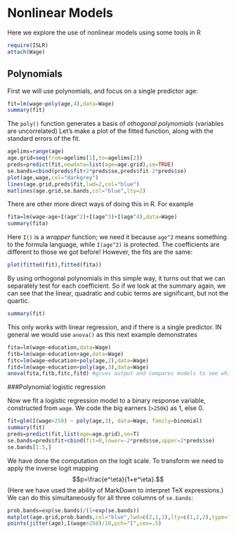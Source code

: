 Nonlinear Models
==========================
Here we explore the use of nonlinear models using some tools in R

```r
require(ISLR)
attach(Wage)
```

Polynomials
------------

First we will use polynomials, and focus on a single predictor age:

```r
fit=lm(wage~poly(age,4),data=Wage)
summary(fit)
```

The `poly()` function generates a basis of *othogonal polynomials* (variables are uncorrelated)
Let's make a plot of the fitted function, along with the standard errors of the fit.

```r
agelims=range(age)
age.grid=seq(from=agelims[1],to=agelims[2])
preds=predict(fit,newdata=list(age=age.grid),se=TRUE)
se.bands=cbind(preds$fit+2*preds$se,preds$fit-2*preds$se)
plot(age,wage,col="darkgrey")
lines(age.grid,preds$fit,lwd=2,col="blue")
matlines(age.grid,se.bands,col="blue",lty=2)
```

There are other more direct ways of doing this in R. For example

```r
fita=lm(wage~age+I(age^2)+I(age^3)+I(age^4),data=Wage)
summary(fita)
```

Here `I()` is a *wrapper* function; we need it because `age^2` means something to the formula language,
while `I(age^2)` is protected.
The coefficients are different to those we got before! However, the fits are the same:

```r
plot(fitted(fit),fitted(fita))
```

By using orthogonal polynomials in this simple way, it turns out that we can separately test
for each coefficient. So if we look at the summary again, we can see that the linear, quadratic
and cubic terms are significant, but not the quartic.

```r
summary(fit)
```

This only works with linear regression, and if there is a single predictor. IN general we would use `anova()`
as this next example demonstrates

```r
fita=lm(wage~education,data=Wage)
fitb=lm(wage~education+age,data=Wage)
fitc=lm(wage~education+poly(age,2),data=Wage)
fitd=lm(wage~education+poly(age,3),data=Wage)
anova(fita,fitb,fitc,fitd) #gives output and compares models to see which variabels are significnat (by examining f-statistic)

```

###Polynomial logistic regression

Now we fit a logistic regression model to a binary response variable,
constructed from `wage`. We code the big earners (`>250k`) as 1, else 0.

```r
fit=glm(I(wage>250) ~ poly(age,3), data=Wage, family=binomial)
summary(fit)
preds=predict(fit,list(age=age.grid),se=T)
se.bands=preds$fit+cbind(fit=0,lower=-2*preds$se,upper=2*preds$se)
se.bands[1:5,]
```

We have done the computation on the logit scale. To transform we need to apply the inverse logit
mapping
$$p=\frac{e^\eta}{1+e^\eta}.$$
(Here we have used the ability of MarkDown to interpret TeX expressions.)
We can do this simultaneously for all three columns of `se.bands`:

```r
prob.bands=exp(se.bands)/(1+exp(se.bands))
matplot(age.grid,prob.bands,col="blue",lwd=c(2,1,1),lty=c(1,2,2),type="l",ylim=c(0,.1))
points(jitter(age),I(wage>250)/10,pch="I",cex=.5)
```
